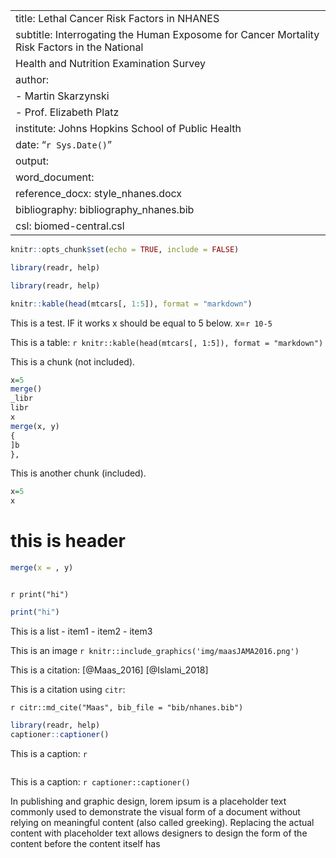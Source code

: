 
---
title: Lethal Cancer Risk Factors in NHANES
subtitle: Interrogating the Human Exposome for Cancer Mortality Risk Factors in the National
Health and Nutrition Examination Survey
author:
- Martin Skarzynski
- Prof. Elizabeth Platz
institute: Johns Hopkins School of Public Health
date: "`r Sys.Date()`"
output:
  word_document:
    reference_docx: style_nhanes.docx
bibliography: bibliography_nhanes.bib
csl: biomed-central.csl
---

```r
knitr::opts_chunk$set(echo = TRUE, include = FALSE)

```

```r
library(readr, help)
```

```r
library(readr, help)

knitr::kable(head(mtcars[, 1:5]), format = "markdown")
```

This is a test.
IF it works x should be equal to 5 below.
x=`r 10-5`

This is a table:
`r knitr::kable(head(mtcars[, 1:5]), format = "markdown")`

This is a chunk (not included).
```r
x=5
merge()
_libr
libr
x
merge(x, y)
{
]b
},
```

This is another chunk (included).

```r
x=5
x
```

# this is header
```r
merge(x = , y)
```

```r

```

`r print("hi")`

```r
print("hi")
```


This is a list
- item1
- item2
- item3

This is an image
`r knitr::include_graphics('img/maasJAMA2016.png')`

This is a citation:
[@Maas_2016]
[@Islami_2018]

This is a citation using `citr`:

`r citr::md_cite("Maas", bib_file = "bib/nhanes.bib")`

```r
library(readr, help)
captioner::captioner()
```

This is a caption:
`r `
```r
```
This is a caption:
`r captioner::captioner()`

In publishing and graphic design, lorem ipsum is a placeholder text commonly used to demonstrate the visual form of a document without relying on meaningful content (also called greeking). Replacing the actual content with placeholder text allows designers to design the form of the content before the content itself has



